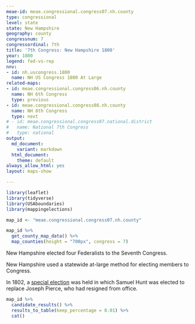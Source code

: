 ```yaml
---
meae-id: meae.congressional.congress07.nh.county
type: congressional
level: state
state: New Hampshire
geography: county
congressnum: 7
congressordinal: 7th
title: '7th Congress: New Hampshire 1800'
year: 1800
legend: fed-vs-rep
nnv:
- id: nh.uscongress.1800
  name: NH US Congress 1800 At Large
related-maps:
- id: meae.congressional.congress06.nh.county
  name: NH 6th Congress
  type: previous
- id: meae.congressional.congress08.nh.county
  name: NH 8th Congress
  type: next
# - id: meae.congressional.congress07.national.district
#   name: National 7th Congress
#   type: national
output:
  md_document:
    variant: markdown
  html_document:
    theme: default
always_allow_html: yes
layout: maps-show

---
```


```r
library(leaflet)
library(tidyverse)
library(USAboundaries)
library(mappingelections)

map_id <- "meae.congressional.congress07.nh.county"
```

<div class="map">

```r
map_id %>%
  get_county_map_data() %>%
  map_counties(height = "700px", congress = 7)
```

</div>

New Hampshire elected four Federalists to the Seventh Congress.

New Hampshire used a statewide at-large method for electing members to Congress.

In 1802, a [special election](https://elections.lib.tufts.edu/catalog/tufts:nh.uscongress.special.1802) was held in which Samuel Hunt was elected to replace Joseph Pierce, who had resigned from office.

<div class="results-table">

```r
map_id %>%
  candidate_results() %>%
  results_to_table(keep_percentage = 0.01) %>%
  cat()
```

</div>

